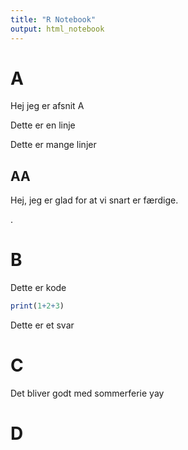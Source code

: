 ```yaml
---
title: "R Notebook"
output: html_notebook
---
```


# A
Hej jeg er afsnit A

Dette er en linje



Dette er mange linjer

## AA

Hej, jeg er glad for at vi snart er færdige.

.

# B

Dette er kode
```r
print(1+2+3)
```

Dette er et svar


# C

Det bliver
godt 
med sommerferie
yay

# D
